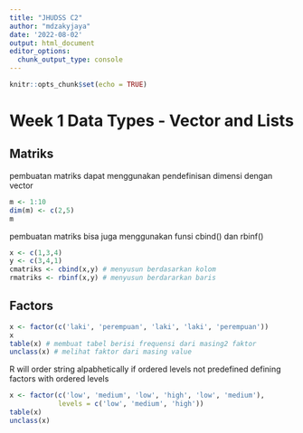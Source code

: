 ```yaml
---
title: "JHUDSS C2"
author: "mdzakyjaya"
date: '2022-08-02'
output: html_document
editor_options: 
  chunk_output_type: console
---
```


```r
knitr::opts_chunk$set(echo = TRUE)
```

# Week 1 Data Types - Vector and Lists

## Matriks

pembuatan matriks dapat menggunakan pendefinisan dimensi dengan vector

```r
m <- 1:10
dim(m) <- c(2,5)
m
```

pembuatan matriks bisa juga menggunakan funsi cbind() dan rbinf()

```r
x <- c(1,3,4)
y <- c(3,4,1)
cmatriks <- cbind(x,y) # menyusun berdasarkan kolom
rmatriks <- rbinf(x,y) # menyusun berdararkan baris
```

## Factors

```r
x <- factor(c('laki', 'perempuan', 'laki', 'laki', 'perempuan'))
x
table(x) # membuat tabel berisi frequensi dari masing2 faktor
unclass(x) # melihat faktor dari masing value
```

R will order string alpabhetically if ordered levels not predefined
defining factors with ordered levels

```r
x <- factor(c('low', 'medium', 'low', 'high', 'low', 'medium'),
            levels = c('low', 'medium', 'high'))
table(x)
unclass(x)
```














